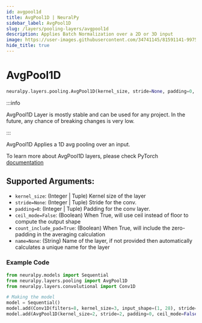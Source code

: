 ```yaml
---
id: avgpool1d
title: AvgPool1D | NeuralPy
sidebar_label: AvgPool1D
slug: /layers/pooling-layers/avgpool1d
description: Applies Batch Normalization over a 2D or 3D input
image: https://user-images.githubusercontent.com/34741145/81591141-99752900-93d9-11ea-9ef6-cc2c68daaa19.png
hide_title: true
---
```


# AvgPool1D

```python
neuralpy.layers.pooling.AvgPool1D(kernel_size, stride=None, padding=0, ceil_mode=False, count_include_pad=True, name=None)
```

:::info

AvgPool1D Layer is mostly stable and can be used for any project. In the future, any chance of breaking changes is very low.

:::

AvgPool1D Applies a 1D avg pooling over an input.

To learn more about AvgPool1D layers, please check PyTorch [documentation](https://pytorch.org/docs/stable/nn.html#avgpool1d)

## Supported Arguments:

- `kernel_size`: (Integer | Tuple) Kernel size of the layer
- `stride=None`: (Integer | Tuple) Stride for the conv.
- `padding=0`: (Integer | Tuple) Padding for the conv layer.
- `ceil_mode=False`: (Boolean) When True, will use ceil instead of floor to compute the output shape
- `count_include_pad=True`: (Boolean) When True, will include the zero-padding in the averaging calculation
- `name=None`: (String) Name of the layer, if not provided then automatically calculates a unique name for the layer

### Example Code

```python
from neuralpy.models import Sequential
from neuralpy.layers.pooling import AvgPool1D
from neuralpy.layers.convolutional import Conv1D

# Making the model
model = Sequential()
model.add(Conv1D(filters=8, kernel_size=3, input_shape=(1, 28), stride=1, name="first cnn"))
model.add(AvgPool1D(kernel_size=2, stride=2, padding=0, ceil_mode=False, count_include_pad=True, name="Pool Layer"))
```
